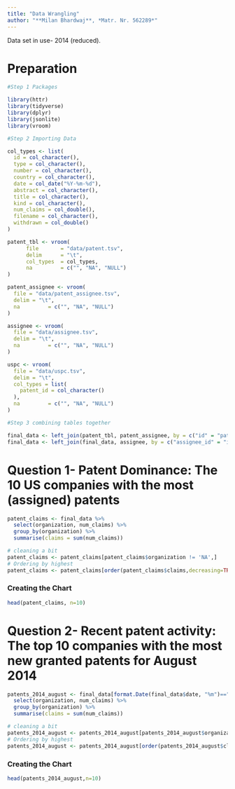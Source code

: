 ```yaml
---
title: "Data Wrangling"
author: "**Milan Bhardwaj**, *Matr. Nr. 562289*"
---
```


::: callout-note
Data set in use- 2014 (reduced).
:::

# Preparation

```r

#Step 1 Packages

library(httr)
library(tidyverse)
library(dplyr)
library(jsonlite)
library(vroom)

#Step 2 Importing Data

col_types <- list(
  id = col_character(),
  type = col_character(),
  number = col_character(),
  country = col_character(),
  date = col_date("%Y-%m-%d"),
  abstract = col_character(),
  title = col_character(),
  kind = col_character(),
  num_claims = col_double(),
  filename = col_character(),
  withdrawn = col_double()
)

patent_tbl <- vroom(
      file       = "data/patent.tsv", 
      delim      = "\t", 
      col_types  = col_types,
      na         = c("", "NA", "NULL")
)

patent_assignee <- vroom(
  file = "data/patent_assignee.tsv",
  delim = "\t",
  na         = c("", "NA", "NULL")
)

assignee <- vroom(
  file = "data/assignee.tsv",
  delim = "\t",
  na         = c("", "NA", "NULL")
)

uspc <- vroom(
  file = "data/uspc.tsv",
  delim = "\t",
  col_types = list(
    patent_id = col_character()
  ),
  na         = c("", "NA", "NULL")
)

#Step 3 combining tables together

final_data <- left_join(patent_tbl, patent_assignee, by = c("id" = "patent_id"))
final_data <- left_join(final_data, assignee, by = c("assignee_id" = "id")) 

```


# Question 1- Patent Dominance: The 10 US companies with the most (assigned) patents

```r

patent_claims <- final_data %>% 
  select(organization, num_claims) %>% 
  group_by(organization) %>% 
  summarise(claims = sum(num_claims))

# cleaning a bit
patent_claims <- patent_claims[patent_claims$organization != 'NA',]
# Ordering by highest
patent_claims <- patent_claims[order(patent_claims$claims,decreasing=TRUE),]
```

### Creating the Chart
```r
head(patent_claims, n=10)
```

# Question 2- Recent patent activity: The top 10 companies with the most new granted patents for August 2014
```r

patents_2014_august <- final_data[format.Date(final_data$date, "%m")=="08" & !is.na(final_data$date),] %>% 
  select(organization, num_claims) %>% 
  group_by(organization) %>% 
  summarise(claims = sum(num_claims))

# cleaning a bit
patents_2014_august <- patents_2014_august[patents_2014_august$organization != 'NA',]
# Ordering by highest
patents_2014_august <- patents_2014_august[order(patents_2014_august$claims,decreasing=TRUE),]

```

### Creating the Chart
```r
head(patents_2014_august,n=10)
```